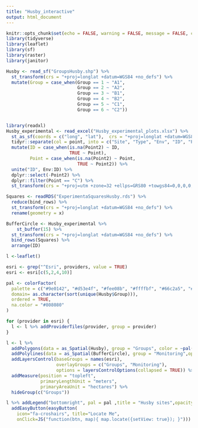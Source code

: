 ```yaml
---
title: "Husby_interactive"
output: html_document
---
```


```r
knitr::opts_chunk$set(echo = FALSE, warning = FALSE, message = FALSE, cache = FALSE)
library(tidyverse)
library(leaflet)
library(sf)
library(raster)
library(janitor)

Husby <- read_sf("GroupsHusby.shp") %>% 
  st_transform(crs = "+proj=longlat +datum=WGS84 +no_defs") %>% 
  mutate(Group = case_when(Group == 1 ~ "A1",
                           Group == 2 ~ "A2",
                           Group == 3 ~ "B1",
                           Group == 4 ~ "B2",
                           Group == 5 ~ "C1",
                           Group == 6 ~ "C2"))


library(readxl)
Husby_experimental <- read_excel("Husby_experimental_plots.xlsx") %>% 
  st_as_sf(coords = c("long", "lat"),  crs = "+proj=longlat +datum=WGS84 +no_defs") %>% 
  tidyr::separate(col = point, into = c("Site", "Type", "Env", "ID", "Point", "Point2")) %>% 
  mutate(ID = case_when(is.na(Point2) ~ ID,
                        TRUE ~ Point),
         Point = case_when(is.na(Point2) ~ Point,
                           TRUE ~ Point2)) %>%
  unite("ID", Env:ID) %>% 
  dplyr::select(-Point2) %>%
  dplyr::filter(Point == "C") %>% 
  st_transform(crs = "+proj=utm +zone=32 +ellps=GRS80 +towgs84=0,0,0,0,0,0,0 +units=m +no_defs")

Squares <- readRDS("ExperimentaSquaresHusby.rds") %>% 
  reduce(bind_rows) %>% 
  st_transform(crs = "+proj=longlat +datum=WGS84 +no_defs") %>% 
  rename(geometry = x)

BufferCircle <- Husby_experimental %>% 
    st_buffer(15) %>% 
  st_transform(crs = "+proj=longlat +datum=WGS84 +no_defs") %>% 
  bind_rows(Squares) %>% 
  arrange(ID)
```

```r
l <-leaflet()

esri <- grep("^Esri", providers, value = TRUE)
esri <- esri[c(5,2,4,10)]

pal <- colorFactor(
  palette = c("#9e0142", "#d53e4f", "#fee08b", "#ffffbf", "#66c2a5", "#3288bd"),
  domain= as.character(sort(unique(Husby$Group))),
  ordered = TRUE,
  na.color = "#808080"
)

for (provider in esri) {
  l <- l %>% addProviderTiles(provider, group = provider)    
}

l <- l %>% 
  addPolygons(data = as_Spatial(Husby), group = "Groups", color = ~pal(Group), fillColor = ~pal(Group), opacity = 0.8, popup = Husby$Group, fillOpacity = 0.8) %>%
  addPolylines(data = as_Spatial(BufferCircle), group = "Monitoring",opacity = 1, popup = BufferCircle$ID, fillOpacity = 0.2) %>%
  addLayersControl(baseGroups = names(esri),
                   overlayGroups = c("Groups", "Monitoring"),
                   options = layersControlOptions(collapsed = TRUE)) %>%
  addMeasure(position = "topleft",
             primaryLengthUnit = "meters",
             primaryAreaUnit = "hectares") %>% 
  hideGroup(c("Groups"))

l %>% addLegend("bottomright", pal = pal ,title = "Husby sites",opacity = 1, values = Husby$Group) %>%
  addEasyButton(easyButton(
    icon="fa-croshairs", title="Locate Me",
    onClick=JS("function(btn, map){ map.locate({setView: true}); }")))

```
